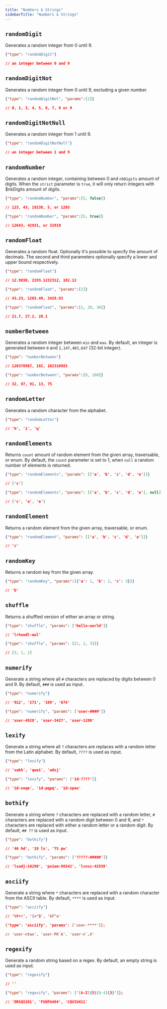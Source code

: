 ```yaml
---
title: "Numbers & Strings"
sidebarTitle: "Numbers & Strings"
---
```


## `randomDigit`

Generates a random integer from 0 until 9.

```json
{"type": "randomDigit"}

// an integer between 0 and 9
```

## `randomDigitNot`

Generates a random integer from 0 until 9, excluding a given number.

```json
{"type": "randomDigitNot", "params":[2]}

// 0, 1, 3, 4, 5, 6, 7, 8 or 9
```

## `randomDigitNotNull`

Generates a random integer from 1 until 9.

```json
{"type": "randomDigitNotNull"}

// an integer between 1 and 9
```

## `randomNumber`

Generates a random integer, containing between 0 and `nbDigits` amount of digits. When the `strict` parameter
is `true`, it will only return integers with $nbDigits amount of digits.

```json
{"type": "randomNumber", "params":[5, false]}

// 123, 43, 19238, 5, or 1203

{"type": "randomNumber", "params":[5, true]}

// 12643, 42931, or 32919
```

## `randomFloat`

Generates a random float. Optionally it's possible to specify the amount of decimals.
The second and third parameters optionally specify a lower and upper bound respectively.

```json
{"type": "randomFloat"}

// 12.9830, 2193.1232312, 102.12

{"type": "randomFloat", "params":[2]}

// 43.23, 1203.49, 3428.93

{"type": "randomFloat", "params":[1, 20, 30]}

// 21.7, 27.2, 28.1
```

## `numberBetween`

Generates a random integer between `min` and `max`. By default, an integer is generated between `0`
and `2,147,483,647` (32-bit integer).

```json
{"type": "numberBetween"}

// 120378987, 182, 102310983

{"type": "numberBetween", "params":[0, 100]}

// 32, 87, 91, 13, 75
```

## `randomLetter`

Generates a random character from the alphabet.

```json
{"type": "randomLetter"}

// 'h', 'i', 'q'
```

## `randomElements`

Returns `count` amount of random element from the given array, traversable, or enum. By default, the `count` parameter is set to 1, when `null` a random number of elements is returned.

```json
{"type": "randomElements", "params": [['a', 'b', 'c', 'd', 'e']]}

// ['c']

{"type": "randomElements", "params": [['a', 'b', 'c', 'd', 'e'], null]);

// ['c', 'a', 'e']
```

## `randomElement`

Returns a random element from the given array, traversable, or enum.

```json
{"type": "randomElement", "params": [['a', 'b', 'c', 'd', 'e']]}

// 'c'
```

## `randomKey`

Returns a random key from the given array.

```json
{"type": "randomKey", "params":[{'a': 1, 'b': 2, 'c': 3}]}

// 'b'
```

## `shuffle`

Returns a shuffled version of either an array or string.

```json
{"type": "shuffle", "params": ['hello-world']}

// 'lrhoodl-ewl'

{"type": "shuffle", "params": [[1, 2, 3]]}

// [3, 1, 2]
```

## `numerify`

Generate a string where all `#` characters are replaced by digits between 0 and 9. By default, `###` is used as input.

```json
{"type": "numerify"}

// '912', '271', '109', '674'

{"type": "numerify", "params": ['user-####']}

// 'user-4928', 'user-3427', 'user-1280'
```

## `lexify`

Generate a string where all `?` characters are replaces with a random letter from the Latin alphabet. By default, `????`
is used as input.

```json
{"type": "lexify"}

// 'sakh', 'qwei', 'adsj'

{"type": "lexify", "params": ['id-????']}

// 'id-xoqe', 'id-pqpq', 'id-zpeu'
```

## `bothify`

Generate a string where `?` characters are replaced with a random letter, `#` characters are replaced with a random
digit between 0 and 9, and `*` characters are replaced with either a random letter or a random digit. By default, `## ??` is used as input.

```json
{"type": "bothify"}

// '46 hd', '19 ls', '75 pw'

{"type": "bothify", "params": ['?????-#####']}

// 'lsadj-10298', 'poiem-98342', 'lcnsz-42938'
```

## `asciify`

Generate a string where `*` characters are replaced with a random character from the ASCII table. By default, `****` is
used as input.

```json
{"type": "asciify"}

// '%Y+!', '{<"B', 'kF^a'

{"type": "asciify", "params": ['user-****']};

// 'user-ntwx', 'user-PK`A', 'user-n`,X'
```

## `regexify`

Generate a random string based on a regex. By default, an empty string is used as input.

```json
{"type": "regexify"}

// ''

{"type": "regexify", "params": ['[A-Z]{5}[0-4]{3}']};

// 'DRSQX201', 'FUDPA404', 'CQVIU411'
```
